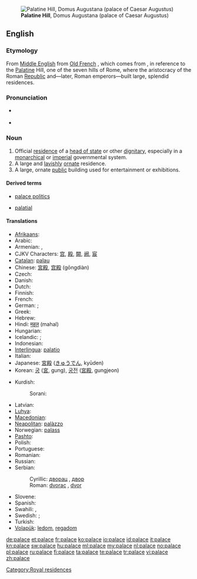 [[File:RomaPalatinoDalCircoMassimo.jpg|thumb|'''Palatine Hill''', Domus Augustana (palace of Caesar Augustus)]]
==English==
{{wikipedia|mul=Taj Mahal}}

===Etymology===
From [[Middle English]] from [[Old French]] {{term|palais|lang=fr}}, which comes from {{etyl|la}} {{term|Palatium|Palātium|lang=la}}, in reference to the [[Palatine]] Hill, one of the seven hills of Rome, where the aristocracy of the Roman [[republic|Republic]] and—later, Roman emperors—built large, splendid residences.

===Pronunciation===
* {{a|UK|US}} {{IPA|/'pæləs/}}
* {{audio|en-us-palace.ogg|Audio (US)}}

===Noun===
{{en-noun}}

# Official [[residence]] of a [[head of state]] or other [[dignitary]], especially in a [[monarchical]] or [[imperial]] governmental system.
# A large and [[lavish]]ly [[ornate]] residence.
# A large, ornate [[public]] building used for entertainment or exhibitions.

====Derived terms====
{{rel-top|Terms derived from ''palace''}}
* [[palace politics]]
{{rel-mid}}
* [[palatial]]
{{rel-bottom}}

====Translations====
{{trans-top|large, lavish residence}}
* [[Afrikaans]]: {{t-|af|paleis|xs=Afrikaans}}
* Arabic: {{Arab|[[قصر]]}} {{IPAchar|(qaʂr)}} {{m}}
* Armenian: {{t|hy|պալատ|tr=palat}},  {{t-|hy|դղյակ|tr=dġyak}}
* CJKV Characters: [[宫]], [[殿]], [[闕]], [[阙]], [[宸]]
* [[Catalan]]: [[palau]] {{m}}
* Chinese: [[宮殿]], [[宫殿]] (gōngdiàn)
* Czech: {{t+|cs|palác|m}}
* Danish: {{t-|da|palads|n}}
* Dutch: {{t+|nl|paleis|n}}
* Finnish: {{t+|fi|palatsi}}
* French: {{t+|fr|palais|m}}
* German: {{t+|de|Palast|m}}; {{t+|de|Schloss|n}}
* Greek: {{t+|el|παλάτι|tr=paláti}}
* Hebrew: {{t+|he|ארמון}}
* Hindi: [[महल]] (mahal)
* Hungarian: {{t+|hu|palota}}
* Icelandic: {{t-|is|palata|f}}; {{t+|is|höll|f}}
* Indonesian: {{t+|id|istana|xs=Indonesian}}
* [[Interlingua]]: [[palatio]]
* Italian: {{t+|it|palazzo|m}}
* Japanese: [[宮殿]] ([[きゅうでん]], kyūden)
* Korean: [[궁]] ([[宮]], gung), [[궁전]] ([[宮殿]], gungjeon)
{{trans-mid}}
* Kurdish:
*: Sorani: {{t|ku|سه‌را|tr=sarA|sc=ku-Arab}}
* Latvian: {{t-|lv|pils|f|xs=Latvian}}
* [[Luhya]]: {{tø|luy|ekasri}}
* [[Macedonian]]: {{t-|mk|дворец|m|tr=dvórec}}
* [[Neapolitan]]: [[palàzzo]]
* Norwegian: [[palass]] {{n}}
* [[Pashto]]: {{t+|ps|ماڼۍ|f|tr=mānnəi|sc=ps-Arab|xs=Pashto}}
* Polish: {{t-|pl|pałac|m}}
* Portuguese: {{t+|pt|palácio|m}}
* Romanian: {{t-|ro|palat}}
* Russian: {{t+|ru|дворец|m|tr=dvoréts}}
* Serbian:
*: Cyrillic: [[дворац]] {{m}}, [[двор]] {{m}}
*: Roman: [[dvorac]] {{m}}, [[dvor]] {{m}}
* Slovene: {{t+|sl|palača|f}}
* Spanish: {{t-|es|palacio|m}}
* Swahili: {{t+|sw|kasri|xs=Swahili}},  {{t+|sw|jum|xs=Swahili}}
* Swedish: {{t+|sv|palats|n}}; {{t+|sv|slott|n}}
* Turkish: {{t+|tr|saray}}
* [[Volapük]]: [[ledom]], [[regadom]]
{{trans-bottom}}

[[Category:Royal residences]]

[[de:palace]]
[[et:palace]]
[[fr:palace]]
[[ko:palace]]
[[io:palace]]
[[id:palace]]
[[it:palace]]
[[kn:palace]]
[[sw:palace]]
[[hu:palace]]
[[ml:palace]]
[[my:palace]]
[[nl:palace]]
[[no:palace]]
[[pl:palace]]
[[ru:palace]]
[[fi:palace]]
[[ta:palace]]
[[te:palace]]
[[tr:palace]]
[[vi:palace]]
[[zh:palace]]